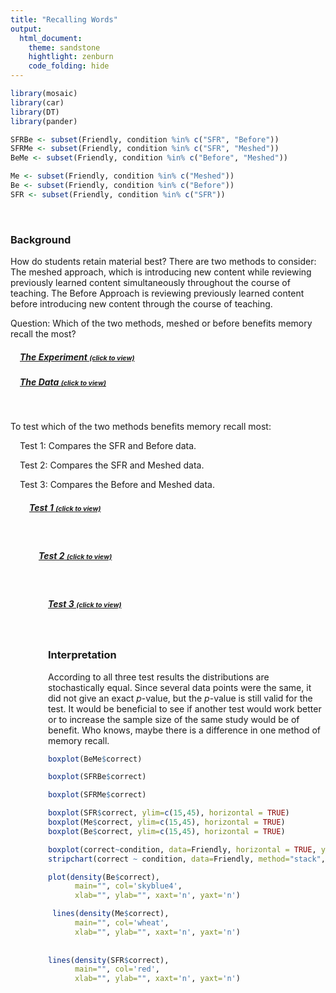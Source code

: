 ```yaml
---
title: "Recalling Words"
output: 
  html_document:
    theme: sandstone
    hightlight: zenburn
    code_folding: hide
---
```


<script type="text/javascript">
 function showhide(id) {
    var e = document.getElementById(id);
    e.style.display = (e.style.display == 'block') ? 'none' : 'block';
 }
</script>

```r
library(mosaic)
library(car)
library(DT) 
library(pander)

SFRBe <- subset(Friendly, condition %in% c("SFR", "Before"))
SFRMe <- subset(Friendly, condition %in% c("SFR", "Meshed"))
BeMe <- subset(Friendly, condition %in% c("Before", "Meshed"))

Me <- subset(Friendly, condition %in% c("Meshed"))
Be <- subset(Friendly, condition %in% c("Before"))
SFR <- subset(Friendly, condition %in% c("SFR"))
```


<br />

### Background

How do students retain material best?  There are two methods to consider:  The meshed approach, which is introducing new content while reviewing previously learned content simultaneously throughout the course of teaching.  The Before Approach is reviewing previously learned content before introducing new content through the course of teaching.  

Question:  Which of the two methods, meshed or before benefits memory recall the most?  


<div style="padding-left:15px;">

##### <a href="javascript:showhide('uniquename')">The Experiment <span style="font-size:8pt;">(click to view)</span></a>


<div id="uniquename" style="display:none;">

Individuals were seated at a computer and shown a list of words. Words appeared on the screen one at a time, for two seconds each, until all words had been shown (40 total). After all words were shown, they were required to perform a few two-digit mathematical additions (like 15 + 25) for 15 seconds to avoid immediate memory recall of the words. They were then asked to write down as many of the 40 words as they could remember. They were given a maximum of 5.3 minutes to recall words.

The process of showing words and recalling words was repeated four times with the same list of words each time (four chances to get it right). The presentation of the first trial was the same for all treatment conditions. However, trials 2, 3, and 4 were slightly different for each treatment condition.

<div style="padding-left:15px;">

The `SFR` group (the control group) stands for Standard Free Recall. In all four trials the same list of 40 words was presented, in a random order each time.

The `Before` group also used the same 40 words during each trial. However, any words that were correctly recalled in a previous trial were presented first, or *before* the words that were not recalled in the last trial. After all the correct words were presented in random order, the non-recalled words were presented in a random order.

The `Meshed` group also used the same 40 words during each trial. However, words that were correctly recalled in a previous trial were alternated with a missed word during the next presentation order. 

</div>

The data records the number of correctly recalled words (out of the 40 possible) from the fourth trial. Results were obtained for 30 students, 10 in each of the three treatment groups: `SFR`, `Before`, and `Meshed`. 

</div>

##### <a href="javascript:showhide('uniquename2')">The Data <span style="font-size:8pt;">(click to view)</span></a>

<div id="uniquename2" style="display:none;">

The results from the study can be found in the `Friendly` data set in R after loading `library(mosaic)`.  


```r
datatable(Friendly, options=list(lengthMenu = c(3,10,30)))
```


</div>
</div>

<br />


To test which of the two methods benefits memory recall most:

<div style="padding-left:15px;">

Test 1:  Compares the SFR and Before data.

Test 2:  Compares the SFR and Meshed data.

Test 3:  Compares the Before and Meshed data.


<div style="padding-left:15px;">

##### <a href="javascript:showhide('uniquename3')"> Test 1 <span style="font-size:8pt;">(click to view)</span></a>


<div id="uniquename3" style="display:none;">

#### Background 

Comparing the SFR and Before data, the Wilcoxon Rank Sum Test is used.  The null and alternative hypotheses are


$H_0: \text{the distributions are stochastically equal}$

$H_a: \text{one distribution is stochastically greater than the other}$


The significance level will be set at

$$
  \alpha = 0.0167
$$

#### Analysis

The side-by-side boxplot shown below suggests there are not many differences in the distributions.  The dots show where the data lies in regards to the boxplot.

```r
SFRBe <- droplevels(subset(Friendly, condition !="Meshed"))
boxplot(correct ~ condition, data= SFRBe, col=c("steelblue1", "darkolivegreen3"), horizontal = TRUE, ylim=c(15,45), main= "Distribution of Scores", xlab= "Correctness", ylab="Condition")
stripchart(correct ~ condition, data=SFRBe, method="stack", pch=16, col="steelblue4", cex=1.25, add= TRUE)
```

Below shows the actual values from the plot above. 

```r
pander(favstats(correct ~ condition, data=SFRBe))
```

```r
pander(wilcox.test(correct ~ condition, data= SFRBe, mu=0, alternative= "greater", conf.level= 0.95))
```

The $p$-value indicates there is insufficient evidence to reject the null hypothesis.  

It's also important to note by performing the Wilcoxon Rank Sum Test, there are ties in the data, and it has a continuity correction, thus an exact $p$-value cannot be calculated.  Instead, a valid approximation is given $(p=0.02278 > \alpha)$. 


#### Interpretation

Although the null hypothesis is found to be true according to the $p$-value.  It would be nice to see a larger sample size greater than 10 to see if the distributions of SFR and Before really are stochastically equal.  


</div>
<br />

<div style="padding-left:15px;">

##### <a href="javascript:showhide('uniquename4')"> Test 2 <span style="font-size:8pt;">(click to view)</span></a>


<div id="uniquename4" style="display:none;">

#### Background 

Comparing the SFR and Meshed data, the Wilcoxon Rank Sum Test is used.  The null and alternative hypotheses are

<div style="padding-left:20px;">

$H_0: \text{the distributions are stochastically equal}$

$H_a: \text{one distribution is stochastically greater than the other}$

The significance level will be set at

$$
  \alpha = 0.0167
$$

</div>

#### Analysis 

The side-by-side boxplot shown below suggests there could be a difference in the distributions.  The dots show where the data lies in regards to the boxplot.

```r
SFRMe <- droplevels(subset(Friendly, condition !="Before"))
boxplot(correct ~ condition, data= SFRMe, col=c("sienna1", "darkolivegreen3"), horizontal = TRUE, ylim=c(15,45), main= "Distribution of Scores", xlab= "Correctness", ylab="Condition")
stripchart(correct ~ condition, data=SFRMe, method="stack", pch=16, col="steelblue4", cex=1.25, add= TRUE)
```

Below shows the actual values from the plot above.

```r
pander(favstats(correct ~ condition, data=SFRMe))
```

```r
pander(wilcox.test(correct ~ condition, data= SFRMe, mu=0, alternative= "greater", conf.level= 0.95))
```

Even though the boxplot shows there could be a difference in the data, the p-value suggests otherwise, indicating there is insufficient evidence to reject the null hypothesis.  

It's also important to note by performing the Wilcoxon Rank Sum Test, there are ties in the data, and it has a continuity correction, thus an exact $p$-value cannot be calculated.  Instead, a valid approximation is given $(p=0.05075 > \alpha)$. 

#### Interpretation 

Although boxplot looks like it would show a difference in the distribution, the null hypothesis is found to be true according to the $p$-value. It would be nice to see a larger sample size greater than 10 to see if the distributions of SFR and Meshed really are stochastically equal.  

</div>
<br />

<div style="padding-left:15px;">

##### <a href="javascript:showhide('uniquename5')"> Test 3 <span style="font-size:8pt;">(click to view)</span></a>


<div id="uniquename5" style="display:none;">


#### Background

Comparing the Before and Meshed data, the Wilcoxon Rank Sum Test is used.  The null and alternative hypotheses are

$H_0: \text{the distributions are stochastically equal}$

$H_a: \text{one distribution is stochastically greater than the other}$


The significance level will be set at

$$
  \alpha = 0.0167
$$

#### Analysis

The side-by-side boxplot shown below suggests there may be a slight difference in the distributions.  The dots show where the data lies in regards to the boxplot.

```r
BeMe <- droplevels(subset(Friendly, condition !="SFR"))
boxplot(correct ~ condition, data= BeMe, col=c("steelblue1", "sienna1"), horizontal = TRUE, ylim=c(15,45), main= "Distribution of Scores", xlab= "Correctness", ylab="Condition")
stripchart(correct ~ condition, data=BeMe, method="stack", pch=16, col="steelblue4", cex=1.25, add= TRUE)
```

Below shows the actual values from the plot above.

```r
pander(favstats(correct ~ condition, data=BeMe))
```

```r
pander(wilcox.test(correct ~ condition, data= BeMe, mu=0, alternative= "greater", conf.level= 0.95))
```

Even though the boxplot shows there might be a difference in the data, the p-value suggests otherwise, indicating there is insufficient evidence to reject the null hypothesis.  

It's also important to note by performing the Wilcoxon Rank Sum Test, there are ties in the data, and it has a continuity correction, thus an exact $p$-value cannot be calculated.  Instead, a valid approximation is given $(p=0.189 > \alpha)$. 

#### Interpretation 

Although boxplot looks like it could show a difference in the distribution, the null hypothesis is found to be true according to the $p$-value. It would be nice to see a larger sample size greater than 10 to see if the distributions of Before and Meshed really are stochastically equal.

</div>
<br />

### Interpretation 

According to all three test results the distributions are stochastically equal.  Since several data points were the same, it did not give an exact $p$-value, but the $p$-value is still valid for the test.  It would be beneficial to see if another test would work better or to increase the sample size of the same study would be of benefit.  Who knows, maybe there is a difference in one method of memory recall.  





```r
boxplot(BeMe$correct)
```

```r
boxplot(SFRBe$correct)
```

```r
boxplot(SFRMe$correct)
```

```r
boxplot(SFR$correct, ylim=c(15,45), horizontal = TRUE)
boxplot(Me$correct, ylim=c(15,45), horizontal = TRUE)
boxplot(Be$correct, ylim=c(15,45), horizontal = TRUE)

boxplot(correct~condition, data=Friendly, horizontal = TRUE, ylim=c(15,45))
stripchart(correct ~ condition, data=Friendly, method="stack", pch=16, col="steelblue4", cex=1.25, add=TRUE)

```

```r
plot(density(Be$correct), 
      main="", col='skyblue4',
      xlab="", ylab="", xaxt='n', yaxt='n')

 lines(density(Me$correct), 
      main="", col='wheat',
      xlab="", ylab="", xaxt='n', yaxt='n')
 
 
lines(density(SFR$correct), 
      main="", col='red',
      xlab="", ylab="", xaxt='n', yaxt='n')
```



